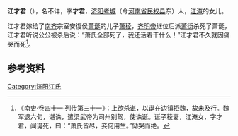 '''江才君'''（{{bd|？||？||}}），名不详，字'''才君'''，[[济阳郡|济阳]][[考城县|考城]]（今[[河南省|河南省]][[民权县|民权县]]东）人，[[江淹|江淹]]的女儿。

江才君嫁给了[[南齐|南齐]]宗室安復侯[[萧诞|萧诞]]的儿子[[萧稜|萧稜]]，[[齐明帝|齐明帝]]继位后派[[萧衍|萧衍]]杀死了萧诞，江才君听说公公被杀后说：“萧氏全部死了，我还活着干什么！”江才君不久就因痛哭而死<ref>《南史·卷四十一·列传第三十一》：上欲杀谌，以诞在边镇拒魏，故未及行。魏军退六旬，谌诛，遣梁武帝为司州别驾，使诛诞。诞子稜妻，江淹女，字才君，闻诞死，曰：“萧氏皆尽，妾何用生。”恸哭而绝。</ref>。

==参考资料==
{{reflist}}


[[Category:济阳江氏|Category:济阳江氏]]